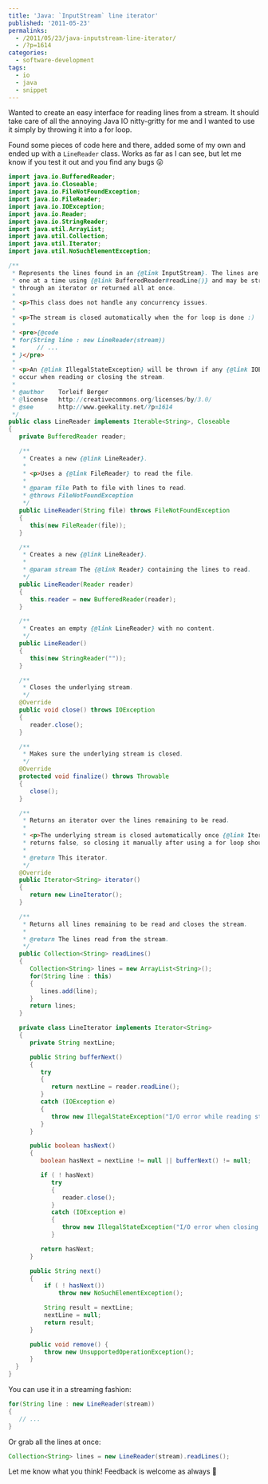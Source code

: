 ---
title: 'Java: `InputStream` line iterator'
published: '2011-05-23'
permalinks:
  - /2011/05/23/java-inputstream-line-iterator/
  - /?p=1614
categories:
  - software-development
tags:
  - io
  - java
  - snippet
---

Wanted to create an easy interface for reading lines from a stream. It should take care of all the annoying Java IO nitty-gritty for me and I wanted to use it simply by throwing it into a for loop.

Found some pieces of code here and there, added some of my own and ended up with a `LineReader` class. Works as far as I can see, but let me know if you test it out and you find any bugs 😛

```java
import java.io.BufferedReader;
import java.io.Closeable;
import java.io.FileNotFoundException;
import java.io.FileReader;
import java.io.IOException;
import java.io.Reader;
import java.io.StringReader;
import java.util.ArrayList;
import java.util.Collection;
import java.util.Iterator;
import java.util.NoSuchElementException;

/**
 * Represents the lines found in an {@link InputStream}. The lines are read
 * one at a time using {@link BufferedReader#readLine()} and may be streamed
 * through an iterator or returned all at once.
 *
 * <p>This class does not handle any concurrency issues.
 *
 * <p>The stream is closed automatically when the for loop is done :)
 *
 * <pre>{@code
 * for(String line : new LineReader(stream))
 *      // ...
 * }</pre>
 *
 * <p>An {@link IllegalStateException} will be thrown if any {@link IOException}s
 * occur when reading or closing the stream.
 *
 * @author    Torleif Berger
 * @license   http://creativecommons.org/licenses/by/3.0/
 * @see       http://www.geekality.net/?p=1614
 */
public class LineReader implements Iterable<String>, Closeable
{
   private BufferedReader reader;

   /**
    * Creates a new {@link LineReader}.
    *
    * <p>Uses a {@link FileReader} to read the file.
    *
    * @param file Path to file with lines to read.
    * @throws FileNotFoundException
    */
   public LineReader(String file) throws FileNotFoundException
   {
      this(new FileReader(file));
   }

   /**
    * Creates a new {@link LineReader}.
    *
    * @param stream The {@link Reader} containing the lines to read.
    */
   public LineReader(Reader reader)
   {
      this.reader = new BufferedReader(reader);
   }

   /**
    * Creates an empty {@link LineReader} with no content.
    */
   public LineReader()
   {
      this(new StringReader(""));
   }

   /**
    * Closes the underlying stream.
    */
   @Override
   public void close() throws IOException
   {
      reader.close();
   }

   /**
    * Makes sure the underlying stream is closed.
    */
   @Override
   protected void finalize() throws Throwable
   {
      close();
   }

   /**
    * Returns an iterator over the lines remaining to be read.
    *
    * <p>The underlying stream is closed automatically once {@link Iterator#hasNext()}
    * returns false, so closing it manually after using a for loop shouldn't be necessary.
    *
    * @return This iterator.
    */
   @Override
   public Iterator<String> iterator()
   {
      return new LineIterator();
   }

   /**
    * Returns all lines remaining to be read and closes the stream.
    *
    * @return The lines read from the stream.
    */
   public Collection<String> readLines()
   {
      Collection<String> lines = new ArrayList<String>();
      for(String line : this)
      {
         lines.add(line);
      }
      return lines;
   }

   private class LineIterator implements Iterator<String>
   {
      private String nextLine;

      public String bufferNext()
      {
         try
         {
            return nextLine = reader.readLine();
         }
         catch (IOException e)
         {
            throw new IllegalStateException("I/O error while reading stream.", e);
         }
      }

      public boolean hasNext()
      {
         boolean hasNext = nextLine != null || bufferNext() != null;

         if ( ! hasNext)
            try
            {
               reader.close();
            }
            catch (IOException e)
            {
               throw new IllegalStateException("I/O error when closing stream.", e);
            }

         return hasNext;
      }

      public String next()
      {
          if ( ! hasNext())
              throw new NoSuchElementException();

          String result = nextLine;
          nextLine = null;
          return result;
      }

      public void remove() {
          throw new UnsupportedOperationException();
      }
  }
}
```

You can use it in a streaming fashion:

```java
for(String line : new LineReader(stream))
{
   // ...
}
```

Or grab all the lines at once:

```java
Collection<String> lines = new LineReader(stream).readLines();
```

Let me know what you think! Feedback is welcome as always 🙂

